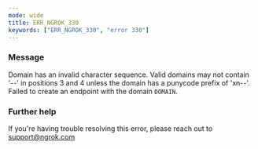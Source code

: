 ```yaml
---
mode: wide
title: ERR_NGROK_330
keywords: ["ERR_NGROK_330", "error 330"]
---
```



### Message

Domain has an invalid character sequence. Valid domains may not contain '--' in positions 3 and 4 unless the domain has a punycode prefix of 'xn--'. Failed to create an endpoint with the domain `DOMAIN`.

<ErrorDetails />

### Further help

If you're having trouble resolving this error, please reach out to [support@ngrok.com](mailto:support@ngrok.com?subject=Help%20with%20ERR_NGROK_330)

